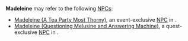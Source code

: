 {{Disambiguation}}
'''Madeleine''' may refer to the following [[NPC]]s:
* [[Madeleine (A Tea Party Most Thorny)]], an event-exclusive [[NPC]] in {{Quest|A Tea Party Most Thorny}}.
* [[Madeleine (Questioning Melusine and Answering Machine)]], a quest-exclusive [[NPC]] in {{Quest|Questioning Melusine and Answering Machine}}.